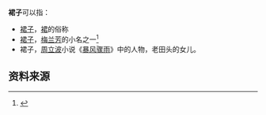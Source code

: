 '''裙子'''可以指：

* [[裙|裙子]]，[[裙|裙]]的俗称
* [[梅兰芳|裙子]]，[[梅兰芳|梅兰芳]]的小名之一<ref>{{Cite web |url=http://society.people.com.cn/GB/8217/81885/81900/5626418.html |title=泰州名人：郑板桥、梅兰芳-人民网 |access-date=2008-12-05 |archive-date=2016-03-04 |archive-url=https://web.archive.org/web/20160304085438/http://society.people.com.cn/GB/8217/81885/81900/5626418.html |dead-url=no }}</ref>
* 裙子，[[周立波_(当代作家)|周立波]]小说《[[暴风骤雨|暴风骤雨]]》中的人物，老田头的女儿。

== 资料来源 ==
{{Reflist|}}

{{disambig|CAT=二字消歧义}}